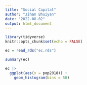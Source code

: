 ```yaml
---
title: "Social Capital"
author: "Jihan Bhuiyan"
date: "2022-08-02"
output: html_document
---
```


```r
library(tidyverse)
knitr::opts_chunk$set(echo = FALSE)
```

```r
ec = read_rds("ec.rds")
```

```r
summary(ec)
```

```r
ec |>
  ggplot(aes(x = pop2018)) + 
    geom_histogram(bins = 50)
```

